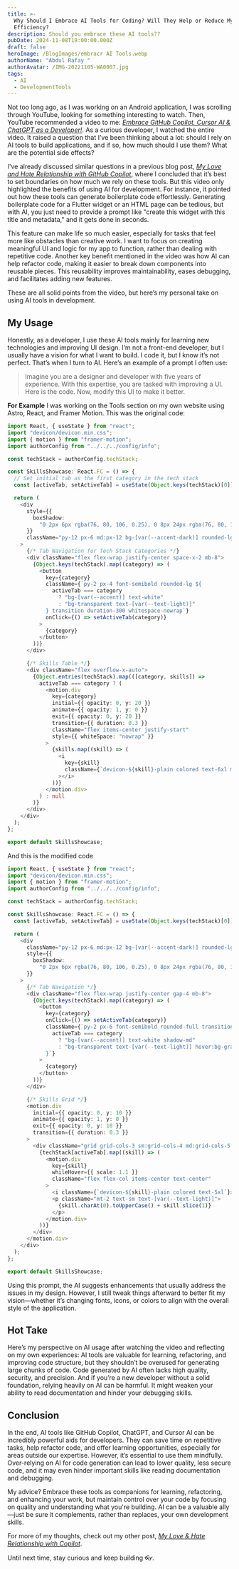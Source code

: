 ```yaml
---
title: >-
  Why Should I Embrace AI Tools for Coding? Will They Help or Reduce My
  Efficiency?
description: Should you embrace these AI tools??
pubDate: 2024-11-08T19:00:00.000Z
draft: false
heroImage: /BlogImages/embracr AI Tools.webp
authorName: "Abdul Rafay "
authorAvatar: /IMG-20221105-WA0007.jpg
tags:
  - AI
  - DevelopmentTools
---
```


Not too long ago, as I was working on an Android application, I was scrolling through YouTube, looking for something interesting to watch. Then, YouTube recommended a video to me: _[Embrace GitHub Copilot, Cursor AI & ChatGPT as a Developer!](https://www.youtube.com/watch?v=3xu_QrZRYRw&t=174s)_. As a curious developer, I watched the entire video. It raised a question that I’ve been thinking about a lot: should I rely on AI tools to build applications, and if so, how much should I use them? What are the potential side effects?

I've already discussed similar questions in a previous blog post, _[My Love and Hate Relationship with GitHub Copilot](https://www.rafay99.com/blog/mylovehaterelationshipwithcopilot)_, where I concluded that it’s best to set boundaries on how much we rely on these tools. But this video only highlighted the benefits of using AI for development. For instance, it pointed out how these tools can generate boilerplate code effortlessly. Generating boilerplate code for a Flutter widget or an HTML page can be tedious, but with AI, you just need to provide a prompt like "create this widget with this title and metadata," and it gets done in seconds.

This feature can make life so much easier, especially for tasks that feel more like obstacles than creative work. I want to focus on creating meaningful UI and logic for my app to function, rather than dealing with repetitive code. Another key benefit mentioned in the video was how AI can help refactor code, making it easier to break down components into reusable pieces. This reusability improves maintainability, eases debugging, and facilitates adding new features.

These are all solid points from the video, but here’s my personal take on using AI tools in development.

## My Usage

Honestly, as a developer, I use these AI tools mainly for learning new technologies and improving UI design. I’m not a front-end developer, but I usually have a vision for what I want to build. I code it, but I know it’s not perfect. That’s when I turn to AI. Here’s an example of a prompt I often use:

> Imagine you are a designer and developer with five years of experience. With this expertise, you are tasked with improving a UI. Here is the code. Now, modify this UI to make it better.

**For Example**
I was working on the Tools section on my own website using Astro, React, and Framer Motion. This was the original code:

```typescript
import React, { useState } from "react";
import "devicon/devicon.min.css";
import { motion } from "framer-motion";
import authorConfig from "../../../config/info";

const techStack = authorConfig.techStack;

const SkillsShowcase: React.FC = () => {
  // Set initial tab as the first category in the tech stack
  const [activeTab, setActiveTab] = useState(Object.keys(techStack)[0]);

  return (
    <div
      style={{
        boxShadow:
          "0 2px 6px rgba(76, 80, 106, 0.25), 0 8px 24px rgba(76, 80, 106, 0.33), 0 16px 32px rgba(76, 80, 106, 0.33)",
      }}
      className="py-12 px-6 md:px-12 bg-[var(--accent-dark)] rounded-lg"
    >
      {/* Tab Navigation for Tech Stack Categories */}
      <div className="flex flex-wrap justify-center space-x-2 mb-8">
        {Object.keys(techStack).map((category) => (
          <button
            key={category}
            className={`py-2 px-4 font-semibold rounded-lg ${
              activeTab === category
                ? "bg-[var(--accent)] text-white"
                : "bg-transparent text-[var(--text-light)]"
            } transition duration-300 whitespace-nowrap`}
            onClick={() => setActiveTab(category)}
          >
            {category}
          </button>
        ))}
      </div>

      {/* Skills Table */}
      <div className="flex overflow-x-auto">
        {Object.entries(techStack).map(([category, skills]) =>
          activeTab === category ? (
            <motion.div
              key={category}
              initial={{ opacity: 0, y: 20 }}
              animate={{ opacity: 1, y: 0 }}
              exit={{ opacity: 0, y: 20 }}
              transition={{ duration: 0.3 }}
              className="flex items-center justify-start"
              style={{ whiteSpace: "nowrap" }}
            >
              {skills.map((skill) => (
                <i
                  key={skill}
                  className={`devicon-${skill}-plain colored text-6xl mx-2`}
                ></i>
              ))}
            </motion.div>
          ) : null
        )}
      </div>
    </div>
  );
};

export default SkillsShowcase;
```

And this is the modified code

```typescript
import React, { useState } from "react";
import "devicon/devicon.min.css";
import { motion } from "framer-motion";
import authorConfig from "../../../config/info";

const techStack = authorConfig.techStack;

const SkillsShowcase: React.FC = () => {
  const [activeTab, setActiveTab] = useState(Object.keys(techStack)[0]);

  return (
    <div
      className="py-12 px-6 md:px-12 bg-[var(--accent-dark)] rounded-lg shadow-lg"
      style={{
        boxShadow:
          "0 2px 6px rgba(76, 80, 106, 0.25), 0 8px 24px rgba(76, 80, 106, 0.33), 0 16px 32px rgba(76, 80, 106, 0.33)",
      }}
    >
      {/* Tab Navigation */}
      <div className="flex flex-wrap justify-center gap-4 mb-8">
        {Object.keys(techStack).map((category) => (
          <button
            key={category}
            onClick={() => setActiveTab(category)}
            className={`py-2 px-6 font-semibold rounded-full transition duration-300 text-sm md:text-base ${
              activeTab === category
                ? "bg-[var(--accent)] text-white shadow-md"
                : "bg-transparent text-[var(--text-light)] hover:bg-gray-700 hover:text-[var(--accent)]"
            }`}
          >
            {category}
          </button>
        ))}
      </div>

      {/* Skills Grid */}
      <motion.div
        initial={{ opacity: 0, y: 10 }}
        animate={{ opacity: 1, y: 0 }}
        exit={{ opacity: 0, y: 10 }}
        transition={{ duration: 0.3 }}
      >
        <div className="grid grid-cols-3 sm:grid-cols-4 md:grid-cols-5 lg:grid-cols-6 gap-6">
          {techStack[activeTab].map((skill) => (
            <motion.div
              key={skill}
              whileHover={{ scale: 1.1 }}
              className="flex flex-col items-center text-center"
            >
              <i className={`devicon-${skill}-plain colored text-5xl`}></i>
              <p className="mt-2 text-sm text-[var(--text-light)]">
                {skill.charAt(0).toUpperCase() + skill.slice(1)}
              </p>
            </motion.div>
          ))}
        </div>
      </motion.div>
    </div>
  );
};

export default SkillsShowcase;
```

Using this prompt, the AI suggests enhancements that usually address the issues in my design. However, I still tweak things afterward to better fit my vision—whether it’s changing fonts, icons, or colors to align with the overall style of the application.

## Hot Take

Here’s my perspective on AI usage after watching the video and reflecting on my own experiences: AI tools are valuable for learning, refactoring, and improving code structure, but they shouldn’t be overused for generating large chunks of code. Code generated by AI often lacks high quality, security, and precision. And if you’re a new developer without a solid foundation, relying heavily on AI can be harmful. It might weaken your ability to read documentation and hinder your debugging skills.

## Conclusion

In the end, AI tools like GitHub Copilot, ChatGPT, and Cursor AI can be incredibly powerful aids for developers. They can save time on repetitive tasks, help refactor code, and offer learning opportunities, especially for areas outside our expertise. However, it’s essential to use them mindfully. Over-relying on AI for code generation can lead to lower quality, less secure code, and it may even hinder important skills like reading documentation and debugging.

My advice? Embrace these tools as companions for learning, refactoring, and enhancing your work, but maintain control over your code by focusing on quality and understanding what you're building. AI can be a valuable ally—just be sure it complements, rather than replaces, your own development skills.

For more of my thoughts, check out my other post, _[My Love & Hate Relationship with Copilot](https://www.rafay99.com/blog/mylovehaterelationshipwithcopilot)_.

Until next time, stay curious and keep building 👓.
